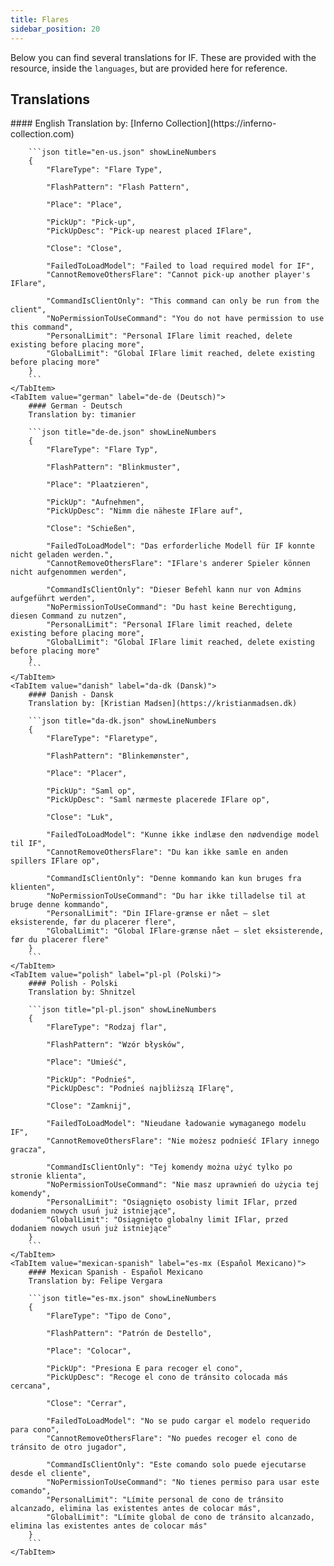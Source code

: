 ```yaml
---
title: Flares
sidebar_position: 20
---
```


Below you can find several translations for IF. These are provided with the resource, inside the `languages`, but are provided here for reference.

## Translations

<Tabs>
	<TabItem value="english" label="en-us (English)" default>
		#### English
		Translation by: [Inferno Collection](https://inferno-collection.com)

		```json title="en-us.json" showLineNumbers
		{
			"FlareType": "Flare Type",

			"FlashPattern": "Flash Pattern",

			"Place": "Place",

			"PickUp": "Pick-up",
			"PickUpDesc": "Pick-up nearest placed IFlare",

			"Close": "Close",

			"FailedToLoadModel": "Failed to load required model for IF",
			"CannotRemoveOthersFlare": "Cannot pick-up another player's IFlare",

			"CommandIsClientOnly": "This command can only be run from the client",
			"NoPermissionToUseCommand": "You do not have permission to use this command",
			"PersonalLimit": "Personal IFlare limit reached, delete existing before placing more",
			"GlobalLimit": "Global IFlare limit reached, delete existing before placing more"
		}
		```
	</TabItem>
	<TabItem value="german" label="de-de (Deutsch)">
		#### German - Deutsch
		Translation by: timanier

		```json title="de-de.json" showLineNumbers
		{
			"FlareType": "Flare Typ",

			"FlashPattern": "Blinkmuster",

			"Place": "Plaatzieren",

			"PickUp": "Aufnehmen",
			"PickUpDesc": "Nimm die näheste IFlare auf",

			"Close": "Schießen",

			"FailedToLoadModel": "Das erforderliche Modell für IF konnte nicht geladen werden.",
			"CannotRemoveOthersFlare": "IFlare's anderer Spieler können nicht aufgenommen werden",

			"CommandIsClientOnly": "Dieser Befehl kann nur von Admins aufgeführt werden",
			"NoPermissionToUseCommand": "Du hast keine Berechtigung, diesen Command zu nutzen",
			"PersonalLimit": "Personal IFlare limit reached, delete existing before placing more",
			"GlobalLimit": "Global IFlare limit reached, delete existing before placing more"
		}
		```
	</TabItem>
	<TabItem value="danish" label="da-dk (Dansk)">
		#### Danish - Dansk
		Translation by: [Kristian Madsen](https://kristianmadsen.dk)

		```json title="da-dk.json" showLineNumbers
		{
			"FlareType": "Flaretype",

			"FlashPattern": "Blinkemønster",

			"Place": "Placer",

			"PickUp": "Saml op",
			"PickUpDesc": "Saml nærmeste placerede IFlare op",

			"Close": "Luk",

			"FailedToLoadModel": "Kunne ikke indlæse den nødvendige model til IF",
			"CannotRemoveOthersFlare": "Du kan ikke samle en anden spillers IFlare op",

			"CommandIsClientOnly": "Denne kommando kan kun bruges fra klienten",
			"NoPermissionToUseCommand": "Du har ikke tilladelse til at bruge denne kommando",
			"PersonalLimit": "Din IFlare-grænse er nået – slet eksisterende, før du placerer flere",
			"GlobalLimit": "Global IFlare-grænse nået – slet eksisterende, før du placerer flere"
		}
		```
	</TabItem>
	<TabItem value="polish" label="pl-pl (Polski)">
		#### Polish - Polski
		Translation by: Shnitzel

		```json title="pl-pl.json" showLineNumbers
		{
			"FlareType": "Rodzaj flar",

			"FlashPattern": "Wzór błysków",

			"Place": "Umieść",

			"PickUp": "Podnieś",
			"PickUpDesc": "Podnieś najbliższą IFlarę",

			"Close": "Zamknij",

			"FailedToLoadModel": "Nieudane ładowanie wymaganego modelu IF",
			"CannotRemoveOthersFlare": "Nie możesz podnieść IFlary innego gracza",

			"CommandIsClientOnly": "Tej komendy można użyć tylko po stronie klienta",
			"NoPermissionToUseCommand": "Nie masz uprawnień do użycia tej komendy",
			"PersonalLimit": "Osiągnięto osobisty limit IFlar, przed dodaniem nowych usuń już istniejące",
			"GlobalLimit": "Osiągnięto globalny limit IFlar, przed dodaniem nowych usuń już istniejące"
		}
		```
	</TabItem>
	<TabItem value="mexican-spanish" label="es-mx (Español Mexicano)">
		#### Mexican Spanish - Español Mexicano
		Translation by: Felipe Vergara

		```json title="es-mx.json" showLineNumbers
		{
			"FlareType": "Tipo de Cono",

			"FlashPattern": "Patrón de Destello",

			"Place": "Colocar",

			"PickUp": "Presiona E para recoger el cono",
			"PickUpDesc": "Recoge el cono de tránsito colocada más cercana",

			"Close": "Cerrar",

			"FailedToLoadModel": "No se pudo cargar el modelo requerido para cono",
			"CannotRemoveOthersFlare": "No puedes recoger el cono de tránsito de otro jugador",

			"CommandIsClientOnly": "Este comando solo puede ejecutarse desde el cliente",
			"NoPermissionToUseCommand": "No tienes permiso para usar este comando",
			"PersonalLimit": "Límite personal de cono de tránsito alcanzado, elimina las existentes antes de colocar más",
			"GlobalLimit": "Límite global de cono de tránsito alcanzado, elimina las existentes antes de colocar más"
		}
		```
	</TabItem>
</Tabs>
